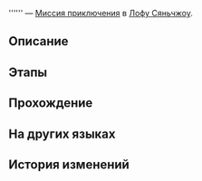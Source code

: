 {{Дополнить|Диалоги.}}
{{Миссия Инфобокс
|id              = 4040170
|Название        = 
|Изображение     = Миссия Освоения .png
|Тип             = Миссия приключения
|События         = 
|Глава           = 
|Условия         = Завершена [[Миссия Освоения]] ''[[Неожиданное приглашение]]''
|Персонажи       = Первопроходец
|СтартЛокация    = [[Лофу Сяньчжоу]] — [[Канцелярия Комиссии по балансу]]
|Локации         = Канцелярия Комиссии по балансу
|Предыдущая      = 
|Следующая       = 
|Награды         = 
}}
'''''' — [[Миссия приключения]] в [[Лофу Сяньчжоу]].

==Описание==
{{Описание|<!--официальное описание из Перекрёстка судеб-->}}

==Этапы==


==Прохождение==
{{Дополнить}}


{{Диалог Конец}}

==На других языках==
{{На других языках
|en   = 
|zhs  = 
|zht  = 
|ja   = 
|ko   = 
|es   = 
|fr   = 
|ru   = 
|th   = 
|vi   = 
|de   = 
|id   = 
|pt   = 
}}

==История изменений==
{{История изменений|2.7}}
